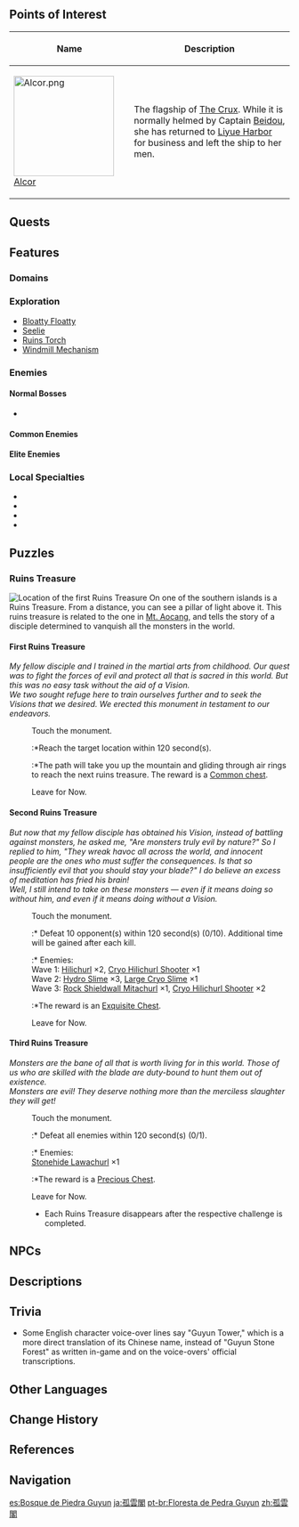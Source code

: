 {{Location Infobox
|image        = <gallery>
Guyun Stone Forest.png|Viewpoint
Location Guyun Stone Forest.png|Map
</gallery>
|type         = Subarea
|region       = Liyue
|area         = Sea of Clouds
}}
{{Location Intro|{{Lang|'''Guyun Stone Forest'''|zh=孤云阁|zh_rm=Gūyún-gé|zh_tl=Lone Cloud Pavilion}}|description=<p>It is an archipelago of seven large islands and smaller offshoots. The northernmost island houses the [[Geo Hypostasis]], and the island to the southwest holds the [[Domain of Guyun]].</p><p>According to legend, this is where [[Rex Lapis]] defeated a god and sea monster known as [[Osial]], and the jagged cliffs protruding from the islands at Guyun are in fact the remnants of the stone lances he used in that battle. It seems that those who spend the night at Guyun Stone Forest may experience Osial's memories of its defeat;<ref>{{Ref/Book|Diary of Roald the Adventurer|6}}</ref> whether this is caused by Osial's power or another phenomenon is unknown.</p>}}

==Points of Interest==
{| class="article-table alternating-colors-table tdc1" style="width: 100%;"
! style="width: 200px;" | Name
! Description
|- id="Alcor"
|[[File:Alcor.png|180px]]<br />[[Alcor]]
|The flagship of [[The Crux]]. While it is normally helmed by Captain [[Beidou]], she has returned to [[Liyue Harbor]] for business and left the ship to her men.
|}

==Quests==
{{Quests by Category List|heo=1}}

==Features==
===Domains===
{{Domains by Category Gallery}}

===Exploration===
*[[Bloatty Floatty]]
*[[Seelie]]
*[[Ruins Torch]]
*[[Windmill Mechanism]]

===Enemies===
====Normal Bosses====
*{{Enemy|Geo Hypostasis}}

====Common Enemies====
{{Column|2|
*{{Enemy|Hilichurl}}
*{{Enemy|Rock Shield Hilichurl Guard}}
*{{Enemy|Hilichurl Shooter}}
*{{Enemy|Cryo Hilichurl Shooter}}
*{{Enemy|Electro Hilichurl Shooter}}
*{{Enemy|Pyro Hilichurl Shooter}}
*{{Enemy|Anemo Samachurl}}
*{{Enemy|Hydro Samachurl}}
*{{Enemy|Geo Samachurl}}
*{{Enemy|Cryo Cicin}}
*{{Enemy|Geo Slime}}
*{{Enemy|Large Geo Slime}}
*{{Enemy|Electro Slime}}
*{{Enemy|Large Electro Slime}}
*{{Enemy|Mutant Electro Slime}}
*{{Enemy|Large Hydro Slime}}
*{{Enemy|Pyro Slime}}
*{{Enemy|Hydro Cicin}}
*{{Enemy|Cryo Whopperflower}}
}}

====Elite Enemies====
{{Column|2|
*{{Enemy|Cryo Abyss Mage}}
*{{Enemy|Hydro Abyss Mage}}
*{{Enemy|Pyro Abyss Mage}}
*{{Enemy|Fatui Pyro Agent}}
*{{Enemy|Fatui Electro Cicin Mage}}
*{{Enemy|Geovishap Hatchling}}
*{{Enemy|Blazing Axe Mitachurl}}
*{{Enemy|Rock Shieldwall Mitachurl}}
*{{Enemy|Ruin Guard}}
}}

===Local Specialties===
*{{Item|Cor Lapis}}
*{{Item|Noctilucous Jade}}
*{{Item|Qingxin}}
*{{Item|Starconch}}

==Puzzles==
===Ruins Treasure===
[[File:Location Guyun Stone Forest Ruins Treasure.png|alt=This map shows the location of a Ruins Treasure in Guyun Stone Forest.|thumb|Location of the first Ruins Treasure]]
On one of the southern islands is a Ruins Treasure. From a distance, you can see a pillar of light above it. This ruins treasure is related to the one in [[Mt. Aocang]], and tells the story of a disciple determined to vanquish all the monsters in the world.

====First Ruins Treasure====
''My fellow disciple and I trained in the martial arts from childhood. Our quest was to fight the forces of evil and protect all that is sacred in this world. But this was no easy task without the aid of a Vision.''<br />
''We two sought refuge here to train ourselves further and to seek the Visions that we desired. We erected this monument in testament to our endeavors.''<br />
{{Dialogue start}}
:{{DIcon}} Touch the monument.
::*Reach the target location within 120 second(s).
::*The path will take you up the mountain and gliding through air rings to reach the next ruins treasure. The reward is a [[Chests|Common chest]].
:{{DIcon}} Leave for Now.
{{Dialogue end}}

====Second Ruins Treasure====
''But now that my fellow disciple has obtained his Vision, instead of battling against monsters, he asked me, "Are monsters truly evil by nature?" So I replied to him, "They wreak havoc all across the world, and innocent people are the ones who must suffer the consequences. Is that so insufficiently evil that you should stay your blade?" I do believe an excess of meditation has fried his brain!''<br />
''Well, I still intend to take on these monsters &mdash; even if it means doing so without him, and even if it means doing without a Vision.''<br />
{{Dialogue start}}
:{{DIcon}} Touch the monument.
::* Defeat 10 opponent(s) within 120 second(s) (0/10). Additional time will be gained after each kill.
::* Enemies:<br />Wave 1: [[Hilichurl]] ×2, [[Hilichurl Shooters|Cryo Hilichurl Shooter]] ×1<br />Wave 2:  [[Hydro Slimes|Hydro Slime]] ×3, [[Cryo Slimes|Large Cryo Slime]] ×1<br />Wave 3: [[Rock Shieldwall Mitachurl]] ×1, [[Hilichurl Shooters|Cryo Hilichurl Shooter]] ×2
::*The reward is an [[Chests|Exquisite Chest]].
:{{DIcon}} Leave for Now.
{{Dialogue end}}

====Third Ruins Treasure====
''Monsters are the bane of all that is worth living for in this world. Those of us who are skilled with the blade are duty-bound to hunt them out of existence.''<br />
''Monsters are evil! They deserve nothing more than the merciless slaughter they will get!''<br />
{{Dialogue start}}
:{{DIcon}} Touch the monument.
::* Defeat all enemies within 120 second(s) (0/1).
::* Enemies:<br />[[Stonehide Lawachurl]] ×1
::*The reward is a [[Chests|Precious Chest]].
:{{DIcon}} Leave for Now.
:* Each Ruins Treasure disappears after the respective challenge is completed.
{{Dialogue end}}

==NPCs==
{{column|2|
* [[Furong]] &mdash; Sailor
* [[Huixing]] &mdash; Navigator
* [[Juza]] &mdash; Chief Mate
* [[Little Yue]]
* [[Mora-Grubber]] &mdash; Bookkeeper
* [[Sea Drake]] &mdash; Sailor
* [[Suling]] &mdash; Ironworker
* [[Xu Liushi]] &mdash; Sailor
* [[Yinxing]] &mdash; Surgeon at Sea
* [[Muzhen]] &mdash; Chief Technical Officer
}}

==Descriptions==
{{Description|The proud, lonely stone mountains here are said to have been the place where [[Rex Lapis]] subdued a great sea monster. They say that those sensitive of heart can sometimes hear a strange, stirring rhythm emanating from deep within that oceanic abyss.|Viewpoint, [[A Drop in the Ocean]]}}
{{Description|The people of Liyue would say the Guyun Stone Forest is more of a vista to behold than a place to physically visit. However, visitors from afar heed no such warnings.<br />Legend has it that the Guyun Stone Forest served as a forest of tombstones for the old gods. Unique materials and resources can be collected here.|[[Expedition]] description}}

==Trivia==
* Some English character voice-over lines say "Guyun Tower," which is a more direct translation of its Chinese name, instead of "Guyun Stone Forest" as written in-game and on the voice-overs' official transcriptions.

==Other Languages==
{{Other Languages
|en      = Guyun Stone Forest
|zhs     = 孤云阁
|zhs_rm  = Gūyún-gé
|zht     = 孤雲閣
|zht_rm  = Gūyún-gé
|zh_tl   = Lone Cloud Pavilion
|ja      = {{Rubi|孤|こ|雲|うん|閣|かく}}
|ja_rm   = Ko'un-kaku<ref>[[Map]], Label: Guyun Stone Forest (Japanese)</ref>
|ja_tl   = Lone Cloud Pavilion{{Sino|ja}}
|ko      = {{tt|고운각|孤雲閣}}
|ko_rm   = Go'un-gak
|ko_tl   = Lone Cloud Pavilion{{Sino|ko}}
|es      = Bosque de Piedra Guyun
|es_tl   = Guyun Stone Forest
|fr      = Forêt de pierre de Guyun
|fr_tl   = Guyun Stone Forest
|ru      = Каменный лес Гуюнь
|ru_tl   = Guyun Stone Forest
|th      = Guyun Stone Forest
|vi      = {{tt|Cô Vân Các|孤雲閣}}
|vi_tl   = Lone Cloud Pavilion{{Sino|vi}}
|de      = Guyun-Türme
|de_tl   = Guyun Towers
|id      = Guyun Stone Forest
|pt      = Floresta de Pedra Guyun
|pt_tl   = Guyun Stone Forest
|tr      = Guyun Taş Ormanı
|tr_tl   = 
|it      = Foresta di pietra di Guyun
|it_tl   = Guyun Stone Forest
}}

==Change History==
{{Change History|1.0}}

==References==
{{Reflist}}

==Navigation==
{{Area Navbox|Liyue}}

[[es:Bosque de Piedra Guyun]]
[[ja:孤雲閣]]
[[pt-br:Floresta de Pedra Guyun]]
[[zh:孤雲閣]]